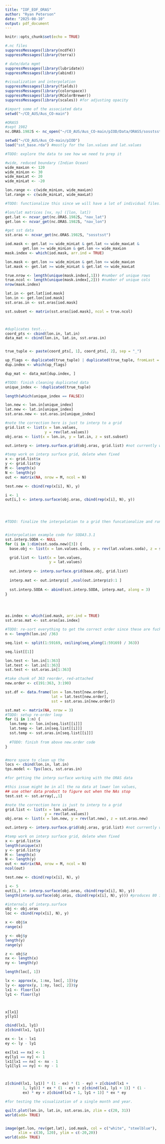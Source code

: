 ---
title: "IOF_EOF_ORAS"
author: "Ryan Peterson"
date: "2025-08-10"
output: pdf_document
---

```{r setup, include=FALSE}
knitr::opts_chunk$set(echo = TRUE)
```

```{r library}
#.nc files
suppressMessages(library(ncdf4))
suppressMessages(library(terra))

# date/data mgmt
suppressMessages(library(lubridate))
suppressMessages(library(abind))

#visualization and interpolation
suppressMessages(library(fields))
suppressMessages(library(colorspace))
suppressMessages(library(RColorBrewer))
suppressMessages(library(scales)) #for adjusting opacity
```

```{r import}
#import some of the associated data
setwd("~/CO_AUS/Aus_CO-main")

#ORAS5
#sept 1982
nc.ORAS.1982S <- nc_open("~/CO_AUS/Aus_CO-main/pIOD/Data/ORAS5/sosstsst_control_monthly_highres_2D_198209_CONS_v0.1.nc")

```

```{r load_ins}
setwd("~/CO_AUS/Aus_CO-main/pIOD")
load("sst_base.rda") #mostly for the lon.values and lat.values
```


```{r data_clean}
#TODO: explore the data to see how we need to prep it

#wide, reduced boundary (Indian Ocean)
wide_maxLon <- 120
wide_minLon <- 30
wide_maxLat <- 20
wide_minLat <- -20

lon.range <- c(wide_minLon, wide_maxLon)
lat.range <- c(wide_minLat, wide_maxLat)

#TODO: functionalize this since we will have a lot of individual files.

#lon/lat matrices [nx, ny] ([lon, lat])
get.lat <- ncvar_get(nc.ORAS.1982S, "nav_lat")
get.lon <- ncvar_get(nc.ORAS.1982S, "nav_lon")

#get sst data
sst.oras <- ncvar_get(nc.ORAS.1982S, "sosstsst")

iod.mask <- get.lat >= wide_minLat & get.lat <= wide_maxLat &
        get.lon >= wide_minLon & get.lon <= wide_maxLon
mask.index <- which(iod.mask, arr.ind = TRUE)

lon.mask <- get.lon >= wide_minLon & get.lon <= wide_maxLon
lat.mask <- get.lat >= wide_minLat & get.lat <= wide_maxLat

true.nrow <- length(unique(mask.index[,1])) #number of unique rows
true.ncol <- length(unique(mask.index[,2])) #number of unique cols
nrow(mask.index)

lat.in <- get.lat[iod.mask]
lon.in <- get.lon[iod.mask]
sst.oras.in <- sst.oras[iod.mask]

sst.subset <- matrix(sst.oras[iod.mask], ncol = true.ncol)



#duplicates test...
coord_pts <- cbind(lon.in, lat.in)
data_mat <- cbind(lon.in, lat.in, sst.oras.in)


true_tuple <- paste(coord_pts[, 1], coord_pts[, 2], sep = "_")

up_flags <- duplicated(true_tuple) | duplicated(true_tuple, fromLast = TRUE)
dup.index <- which(up_flags)

dup_mat <- data_mat[dup.index, ]

#TODO: finish cleaning duplicated data
unique_index <- !duplicated(true_tuple)

length(which(unique_index == FALSE))

lon.new <- lon.in[unique_index]
lat.new <- lat.in[unique_index]
sst.oras.new <- sst.oras.in[unique_index]

#note the correction here is just to interp to a grid
grid.list <- list(x = lon.values,
                  y = rev(lat.values))
obj.oras <- list(x = lon.in, y = lat.in, z = sst.subset)

out.interp <- interp.surface.grid(obj.oras, grid.list) #not currently working (duplicated data)

#temp work on interp surface grid, delete when fixed
x <- grid.list$x
y <- grid.list$y
M <- length(x)
N <- length(y)
out <- matrix(NA, nrow = M, ncol = N)

test.new <- cbind(rep(x[i], N), y)

i <- 1
out[i,] <- interp.surface(obj.oras, cbind(rep(x[i], N), y))



 
#TODO: finalize the interpolation to a grid then funcationalize and run through SST anoms


#interpolation example code for SODA3.3.1
sst.interp.SODA <- NULL
for (i in 1:dim(sst.soda.new)[3]) {
  base.obj <- list(x = lon.values.soda, y = rev(lat.values.soda), z = sst.soda.new[,,i])

  grid.list <- list(x = lon.values,
                    y = lat.values)
  
  out.interp <- interp.surface.grid(base.obj, grid.list)
  
  interp.mat <- out.interp$z[ ,ncol(out.interp$z):1 ]
  
  sst.interp.SODA <- abind(sst.interp.SODA, interp.mat, along = 3)
}




as.index <- which(iod.mask, arr.ind = TRUE)
sst.oras.mat <- sst.oras[as.index]
```

```{r temp_clean}
#TODO: re-sort everything to get the correct order since these are fucked!
n <- length(lon.in) /363

seq.list <- split(1:59169, ceiling(seq_along(1:59169) / 363))

seq.list[[1]]

lon.test <- lon.in[1:363]
lat.test <- lat.in[1:363]
sst.test <- sst.oras.in[1:363]

#take chunk of 363 reorder, red-attached
new.order <- c(191:363, 3:190)

sst.df <- data.frame(lon = lon.test[new.order], 
                     lat = lat.test[new.order], 
                     sst = sst.oras.in[new.order])

sst.mat <- matrix(NA, nrow = 3)
#TODO: setup re-order loop
for (i in 1:n) {
  lon.temp <- lon.in[seq.list[[i]]]
  lat.temp <- lat.in[seq.list[[i]]]
  sst.temp <- sst.oras.in[seq.list[[i]]]
  
  #TODO: finish from above new.order code
}


#more space to clean up the 
locs <- cbind(lon.in, lat.in)
tps.model <- Tps(locs, sst.oras.in)
```



```{r temp_interp}
#for getting the interp surface working with the ORAS data

#this issue might be in all the na data at lower lon values,
## use other data product to figure out when the NAs stop
test.sst <- sst.array[,,1]

#note the correction here is just to interp to a grid
grid.list <- list(x = lon.values,
                  y = rev(lat.values))
obj.oras <- list(x = lon.new, y = rev(lat.new), z = sst.oras.new)

out.interp <- interp.surface.grid(obj.oras, grid.list) #not currently working (duplicated data)

#temp work on interp surface grid, delete when fixed
x <- grid.list$x
length(unique(x))
y <- grid.list$y
M <- length(x)
N <- length(y)
out <- matrix(NA, nrow = M, ncol = N)
ncol(out)

test.new <- cbind(rep(x[i], N), y)

i <- 5
out[i,] <- interp.surface(obj.oras, cbind(rep(x[i], N), y)) 
length(interp.surface(obj.oras, cbind(rep(x[i], N), y))) #produces 80 instead of 40

#internals of interp.surface
obj <- obj.oras
loc <- cbind(rep(x[i], N), y)

x <- obj$x
range(x)

y <- obj$y
length(y)
range(y)

z <- obj$z
nx <- length(x)
ny <- length(y)

length(loc[, 1])

lx <- approx(x, 1:nx, loc[, 1])$y
ly <- approx(y, 1:ny, loc[, 2])$y
lx1 <- floor(lx)
ly1 <- floor(ly)



x[lx1]
y[ly1]

cbind(lx1, ly1)
z[cbind(lx1, ly1)]

ex <- lx - lx1
ey <- ly - ly1

ex[lx1 == nx] <- 1
ey[ly1 == ny] <- 1
lx1[lx1 == nx] <- nx - 1
ly1[ly1 == ny] <- ny - 1



z[cbind(lx1, ly1)] * (1 - ex) * (1 - ey) + z[cbind(lx1 + 
        1, ly1)] * ex * (1 - ey) + z[cbind(lx1, ly1 + 1)] * (1 - 
        ex) * ey + z[cbind(lx1 + 1, ly1 + 1)] * ex * ey

```



```{r test_viz}
#for testing the visualization of a single month and year. 

quilt.plot(lon.in, lat.in, sst.oras.in, zlim = c(20, 31))
world(add= TRUE)


image(get.lon, rev(get.lat), iod.mask, col = c("white", "steelblue"),
      xlim = c(30, 120), ylim = c(-20,20))
world(add= TRUE)
```





